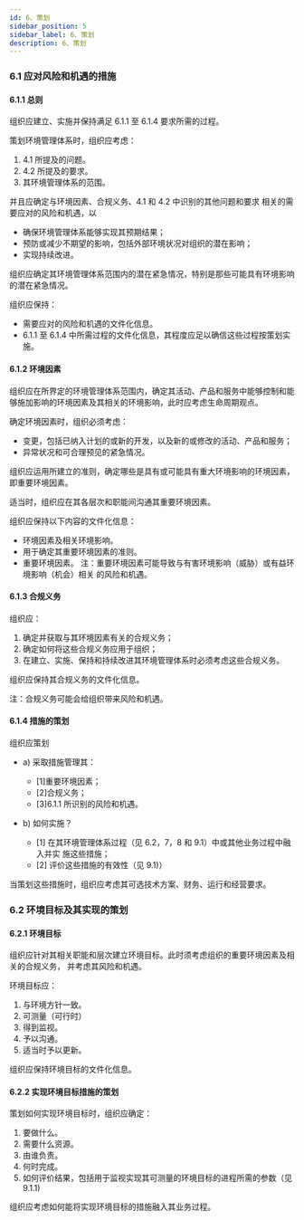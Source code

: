 ```yaml
---
id: 6、策划
sidebar_position: 5
sidebar_label: 6、策划
description: 6、策划
---
```




### 6.1 应对风险和机遇的措施

#### 6.1.1 总则

组织应建立、实施并保持满足 6.1.1 至 6.1.4 要求所需的过程。

策划环境管理体系时，组织应考虑：

1. 4.1 所提及的问题。
2. 4.2 所提及的要求。
3. 其环境管理体系的范围。

并且应确定与环境因素、合规义务、4.1 和 4.2 中识别的其他问题和要求
相关的需要应对的风险和机遇，以

- 确保环境管理体系能够实现其预期结果；
- 预防或减少不期望的影响，包括外部环境状况对组织的潜在影响；
- 实现持续改进。

组织应确定其环境管理体系范围内的潜在紧急情况，特别是那些可能具有环境影响
的潜在紧急情况。

组织应保持：

- 需要应对的风险和机遇的文件化信息。
- 6.1.1 至 6.1.4 中所需过程的文件化信息，其程度应足以确信这些过程按策划实施。

#### 6.1.2 环境因素

组织应在所界定的环境管理体系范围内，确定其活动、产品和服务中能够控制和能
够施加影响的环境因素及其相关的环境影响，此时应考虑生命周期观点。

确定环境因素时，组织必须考虑：

- 变更，包括已纳入计划的或新的开发，以及新的或修改的活动、产品和服务；
- 异常状况和可合理预见的紧急情况。

组织应运用所建立的准则，确定哪些是具有或可能具有重大环境影响的环境因素，
即重要环境因素。

适当时，组织应在其各层次和职能间沟通其重要环境因素。

组织应保持以下内容的文件化信息：

- 环境因素及相关环境影响。
- 用于确定其重要环境因素的准则。
- 重要环境因素。
  注：重要环境因素可能导致与有害环境影响（威胁）或有益环境影响（机会）相关
  的风险和机遇。

#### 6.1.3 合规义务

组织应：

1. 确定并获取与其环境因素有关的合规义务；
2. 确定如何将这些合规义务应用于组织；
3. 在建立、实施、保持和持续改进其环境管理体系时必须考虑这些合规义务。

组织应保持其合规义务的文件化信息。

注：合规义务可能会给组织带来风险和机遇。

#### 6.1.4 措施的策划

组织应策划

- a) 采取措施管理其：

  - [1]重要环境因素；
  - [2]合规义务；
  - [3]6.1.1 所识别的风险和机遇。

- b) 如何实施？
  - [1] 在其环境管理体系过程（见 6.2，7，8 和 9.1）中或其他业务过程中融入并实
    施这些措施；
  - [2] 评价这些措施的有效性（见 9.1)）

当策划这些措施时，组织应考虑其可选技术方案、财务、运行和经营要求。

### 6.2 环境目标及其实现的策划

#### 6.2.1 环境目标

组织应针对其相关职能和层次建立环境目标。此时须考虑组织的重要环境因素及相关的合规义务，
并考虑其风险和机遇。

环境目标应：

1. 与环境方针一致。
2. 可测量（可行时）
3. 得到监视。
4. 予以沟通。
5. 适当时予以更新。

组织应保持环境目标的文件化信息。

#### 6.2.2 实现环境目标措施的策划

策划如何实现环境目标时，组织应确定：

1. 要做什么。
2. 需要什么资源。
3. 由谁负责。
4. 何时完成。
5. 如何评价结果，包括用于监视实现其可测量的环境目标的进程所需的参数（见 9.1.1)

组织应考虑如何能将实现环境目标的措施融入其业务过程。
